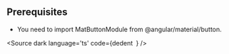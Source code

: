 <!-- Custom-MDX-Documentation.mdx -->

<br/>

## Prerequisites

- You need to import MatButtonModule from @angular/material/button.

<Source
  dark
  language='ts'
  code={dedent`
  `}
/>

<DirectivesPrerequisitesDocsLayout></DirectivesPrerequisitesDocsLayout>


